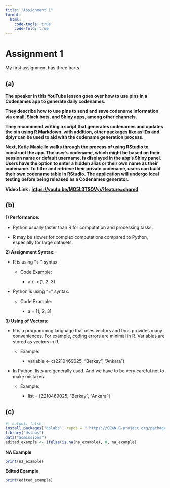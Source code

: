 ```yaml
---
title: "Assignment 1"
format:
  html:
    code-tools: true
    code-fold: true
---
```


# Assignment 1

My first assignment has three parts.

## (a)

**The speaker in this YouTube lesson goes over how to use pins in a Codenames app to generate daily codenames.**

**They describe how to use pins to send and save codename information via email, Slack bots, and Shiny apps, among other channels.**

**They recommend writing a script that generates codenames and updates the pin using R Markdown. with addition, other packages like as IDs and dplyr can be used to aid with the codename generation process.**

**Next, Katie Masiello walks through the process of using RStudio to construct the app. The user's codename, which might be based on their session name or default username, is displayed in the app's Shiny panel. Users have the option to enter a hidden alias or their own name as their codename. To filter and retrieve their private codename, users can build their own codename table in RStudio. The application will undergo local testing before being released as a Codenames generator.**

**Video Link : <https://youtu.be/MQ5L3TSQVys?feature=shared>**

## (b)

**1) Performance:**

-   Python usually faster than R for computation and processing tasks.

-   R may be slower for complex computations compared to Python, especially for large datasets.

**2) Assignment Syntax:**

-   R is using "\<-" syntax.

    -   Code Example:

        -   a \<- c(1, 2, 3)

-   Python is using "=" syntax.

    -   Code Example:

        -   a = \[1, 2, 3\]

**3) Using of Vectors:**

-   R is a programming language that uses vectors and thus provides many conveniences. For example, coding errors are minimal in R. Variables are stored as vectors in R.

    -   Example:

        -   variable \<- c(2210469025, "Berkay", "Ankara")

-   In Python, lists are generally used. And we have to be very careful not to make mistakes.

    -   Example:

        -   list = \[2210469025, "Berkay", "Ankara"\]

## (c)

```r
#| output: false
install.packages("dslabs", repos = " https://CRAN.R-project.org/package=dslabs")
library("dslabs")
data("admissions")
edited_example <- ifelse(is.na(na_example), 0, na_example)
```

**NA Example**

```r
print(na_example)
```

**Edited Example**

```r
print(edited_example)
```
